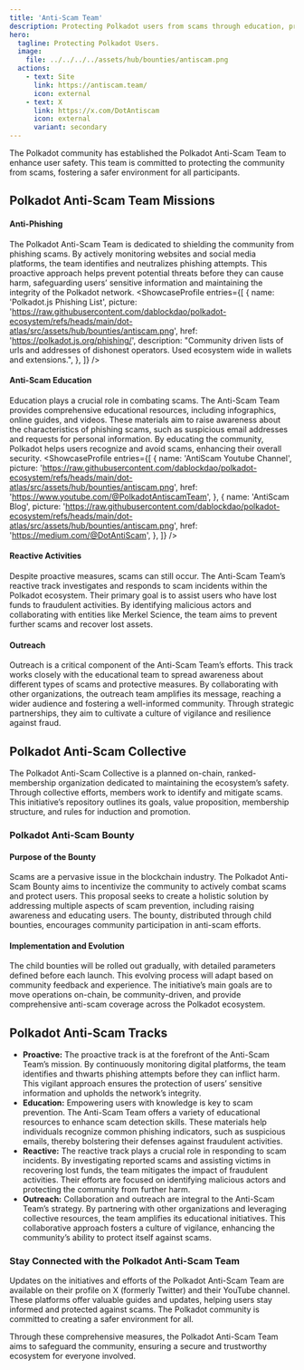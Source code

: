 ```yaml
---
title: 'Anti-Scam Team'
description: Protecting Polkadot users from scams through education, proactive monitoring, and swift responses to fraud with Polkadot Anti-Scam Team.
hero:
  tagline: Protecting Polkadot Users.
  image: 
    file: ../../../../assets/hub/bounties/antiscam.png
  actions:
    - text: Site
      link: https://antiscam.team/
      icon: external
    - text: X
      link: https://x.com/DotAntiscam
      icon: external
      variant: secondary
---
```



The Polkadot community has established the Polkadot Anti-Scam Team to enhance user safety. This team is committed to protecting the community from scams, fostering a safer environment for all participants.

## Polkadot Anti-Scam Team Missions
#### Anti-Phishing
The Polkadot Anti-Scam Team is dedicated to shielding the community from phishing scams. By actively monitoring websites and social media platforms, the team identifies and neutralizes phishing attempts. This proactive approach helps prevent potential threats before they can cause harm, safeguarding users’ sensitive information and maintaining the integrity of the Polkadot network.
<ShowcaseProfile
  entries={[
    {
      name: 'Polkadot.js Phishing List',
      picture: 'https://raw.githubusercontent.com/dablockdao/polkadot-ecosystem/refs/heads/main/dot-atlas/src/assets/hub/bounties/antiscam.png',
      href: 'https://polkadot.js.org/phishing/',
      description:
        "Community driven lists of urls and addresses of dishonest operators. Used ecosystem wide in wallets and extensions.",
    },
  ]}
/>
#### Anti-Scam Education
Education plays a crucial role in combating scams. The Anti-Scam Team provides comprehensive educational resources, including infographics, online guides, and videos. These materials aim to raise awareness about the characteristics of phishing scams, such as suspicious email addresses and requests for personal information. By educating the community, Polkadot helps users recognize and avoid scams, enhancing their overall security.
<ShowcaseProfile
  entries={[
    {
      name: 'AntiScam Youtube Channel',
      picture: 'https://raw.githubusercontent.com/dablockdao/polkadot-ecosystem/refs/heads/main/dot-atlas/src/assets/hub/bounties/antiscam.png',
      href: 'https://www.youtube.com/@PolkadotAntiscamTeam',
    },
        {
      name: 'AntiScam Blog',
      picture: 'https://raw.githubusercontent.com/dablockdao/polkadot-ecosystem/refs/heads/main/dot-atlas/src/assets/hub/bounties/antiscam.png',
      href: 'https://medium.com/@DotAntiScam',
    },
  ]}
/>
#### Reactive Activities
Despite proactive measures, scams can still occur. The Anti-Scam Team’s reactive track investigates and responds to scam incidents within the Polkadot ecosystem. Their primary goal is to assist users who have lost funds to fraudulent activities. By identifying malicious actors and collaborating with entities like Merkel Science, the team aims to prevent further scams and recover lost assets.
#### Outreach
Outreach is a critical component of the Anti-Scam Team’s efforts. This track works closely with the educational team to spread awareness about different types of scams and protective measures. By collaborating with other organizations, the outreach team amplifies its message, reaching a wider audience and fostering a well-informed community. Through strategic partnerships, they aim to cultivate a culture of vigilance and resilience against fraud.
## Polkadot Anti-Scam Collective
The Polkadot Anti-Scam Collective is a planned on-chain, ranked-membership organization dedicated to maintaining the ecosystem’s safety. Through collective efforts, members work to identify and mitigate scams. This initiative’s repository outlines its goals, value proposition, membership structure, and rules for induction and promotion.

### Polkadot Anti-Scam Bounty
#### Purpose of the Bounty
Scams are a pervasive issue in the blockchain industry. The Polkadot Anti-Scam Bounty aims to incentivize the community to actively combat scams and protect users. This proposal seeks to create a holistic solution by addressing multiple aspects of scam prevention, including raising awareness and educating users. The bounty, distributed through child bounties, encourages community participation in anti-scam efforts.
#### Implementation and Evolution
The child bounties will be rolled out gradually, with detailed parameters defined before each launch. This evolving process will adapt based on community feedback and experience. The initiative’s main goals are to move operations on-chain, be community-driven, and provide comprehensive anti-scam coverage across the Polkadot ecosystem.

## Polkadot Anti-Scam Tracks
- **Proactive:** The proactive track is at the forefront of the Anti-Scam Team’s mission. By continuously monitoring digital platforms, the team identifies and thwarts phishing attempts before they can inflict harm. This vigilant approach ensures the protection of users’ sensitive information and upholds the network’s integrity.
- **Education:** Empowering users with knowledge is key to scam prevention. The Anti-Scam Team offers a variety of educational resources to enhance scam detection skills. These materials help individuals recognize common phishing indicators, such as suspicious emails, thereby bolstering their defenses against fraudulent activities.
- **Reactive:** The reactive track plays a crucial role in responding to scam incidents. By investigating reported scams and assisting victims in recovering lost funds, the team mitigates the impact of fraudulent activities. Their efforts are focused on identifying malicious actors and protecting the community from further harm.
- **Outreach:** Collaboration and outreach are integral to the Anti-Scam Team’s strategy. By partnering with other organizations and leveraging collective resources, the team amplifies its educational initiatives. This collaborative approach fosters a culture of vigilance, enhancing the community’s ability to protect itself against scams.

### Stay Connected with the Polkadot Anti-Scam Team
Updates on the initiatives and efforts of the Polkadot Anti-Scam Team are available on their profile on X (formerly Twitter) and their YouTube channel. These platforms offer valuable guides and updates, helping users stay informed and protected against scams. The Polkadot community is committed to creating a safer environment for all.

Through these comprehensive measures, the Polkadot Anti-Scam Team aims to safeguard the community, ensuring a secure and trustworthy ecosystem for everyone involved.
